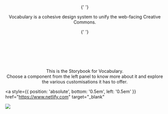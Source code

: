 
<Meta title="Vocabulary/Introduction" />

<center>
  <svg width="250" height="41" viewBox="0 0 250 41" xmlns="http://www.w3.org/2000/svg" className="has-text-black">
    <use href="logos/products/vocabulary.svg#vocabulary"></use>
  </svg>

{' '}

<p class="text-normal">
  Vocabulary is a cohesive design system to unify the web-facing Creative
  Commons.
</p>

{' '}

<a href="https://github.com/creativecommons/vocabulary" class="github-corner">
  <svg
    width="80"
    height="80"
    viewBox="0 0 250 250"
    xmlns="http://www.w3.org/2000/svg"
  >
    <use href="github_corner.svg#githubcorner"></use>
  </svg>
</a>

  <p class="text-normal">
    This is the Storybook for Vocabulary.<br/>
    Choose a component from the left panel to know more about it and explore the various customisations it has to offer.
  </p>
</center>

<a
  style={{ position: 'absolute', bottom: '0.5em', left: '0.5em' }}
  href="https://www.netlify.com"
  target="_blank"
>
  <img src="https://www.netlify.com/img/global/badges/netlify-light.svg" />
</a>
